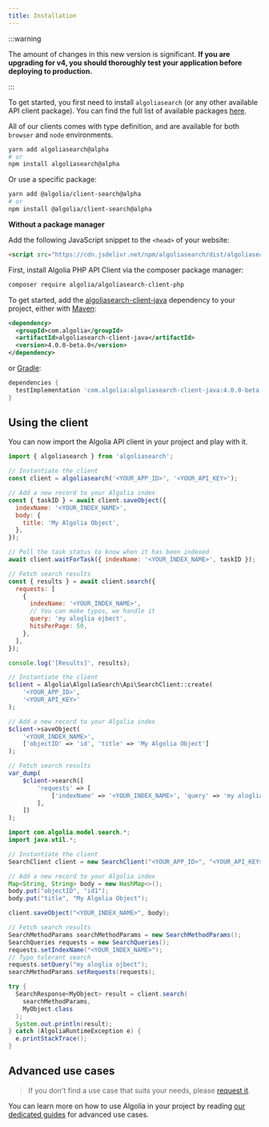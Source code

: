 ```yaml
---
title: Installation
---
```


:::warning

The amount of changes in this new version is significant. **If you are upgrading for v4, you should thoroughly test your application before deploying to production.**

:::


<TabsLanguage>
<TabItem value="javascript">

To get started, you first need to install `algoliasearch` (or any other available API client package). You can find the full list of available packages [here](https://www.npmjs.com/org/experimental-api-clients-automation).

All of our clients comes with type definition, and are available for both `browser` and `node` environments.

```bash
yarn add algoliasearch@alpha
# or
npm install algoliasearch@alpha
```

Or use a specific package:

```bash
yarn add @algolia/client-search@alpha
# or
npm install @algolia/client-search@alpha
```

**Without a package manager**

Add the following JavaScript snippet to the `<head>` of your website:

```html
<script src="https://cdn.jsdelivr.net/npm/algoliasearch/dist/algoliasearch.umd.js"></script>
```

</TabItem>

<TabItem value="php">

First, install Algolia PHP API Client via the composer package manager:

```bash
composer require algolia/algoliasearch-client-php
```

</TabItem>

<TabItem value="java">

To get started, add the [algoliasearch-client-java](https://oss.sonatype.org/content/repositories/snapshots/com/algolia/algoliasearch-client-java/4.0.0-beta.0/) dependency to your project, either with [Maven](https://maven.apache.org/):

```xml
<dependency>
  <groupId>com.algolia</groupId>
  <artifactId>algoliasearch-client-java</artifactId>
  <version>4.0.0-beta.0</version>
</dependency>
```

or [Gradle](https://gradle.org/):

```groovy
dependencies {
  testImplementation 'com.algolia:algoliasearch-client-java:4.0.0-beta.0'
}
```

</TabItem>
</TabsLanguage>

## Using the client

You can now import the Algolia API client in your project and play with it.

<TabsLanguage>
<TabItem value="javascript">

```js
import { algoliasearch } from 'algoliasearch';

// Instantiate the client
const client = algoliasearch('<YOUR_APP_ID>', '<YOUR_API_KEY>');

// Add a new record to your Algolia index
const { taskID } = await client.saveObject({
  indexName: '<YOUR_INDEX_NAME>',
  body: {
    title: 'My Algolia Object',
  },
});

// Poll the task status to know when it has been indexed
await client.waitForTask({ indexName: '<YOUR_INDEX_NAME>', taskID });

// Fetch search results
const { results } = await client.search({
  requests: [
    {
      indexName: '<YOUR_INDEX_NAME>',
      // You can make typos, we handle it
      query: 'my aloglia ojbect',
      hitsPerPage: 50,
    },
  ],
});

console.log('[Results]', results);
```

</TabItem>
<TabItem value="php">

```php
// Instantiate the client
$client = Algolia\AlgoliaSearch\Api\SearchClient::create(
    '<YOUR_APP_ID>',
    '<YOUR_API_KEY>'
);

// Add a new record to your Algolia index
$client->saveObject(
    '<YOUR_INDEX_NAME>',
    ['objectID' => 'id', 'title' => 'My Algolia Object']
);

// Fetch search results
var_dump(
    $client->search([
        'requests' => [
            ['indexName' => '<YOUR_INDEX_NAME>', 'query' => 'my aloglia ojbect'],
        ],
    ])
);
```

</TabItem>
<TabItem value="java">

```java
import com.algolia.model.search.*;
import java.util.*;

// Instantiate the client
SearchClient client = new SearchClient("<YOUR_APP_ID>", "<YOUR_API_KEY>");

// Add a new record to your Algolia index
Map<String, String> body = new HashMap<>();
body.put("objectID", "id1");
body.put("title", "My Algolia Object");

client.saveObject("<YOUR_INDEX_NAME>", body);

// Fetch search results
SearchMethodParams searchMethodParams = new SearchMethodParams();
SearchQueries requests = new SearchQueries();
requests.setIndexName("<YOUR_INDEX_NAME>");
// Typo tolerant search
requests.setQuery("my aloglia ojbect");
searchMethodParams.setRequests(requests);

try {
  SearchResponse<MyObject> result = client.search(
    searchMethodParams,
    MyObject.class
  );
  System.out.println(result);
} catch (AlgoliaRuntimeException e) {
  e.printStackTrace();
}
```

</TabItem>
</TabsLanguage>

## Advanced use cases

> If you don't find a use case that suits your needs, please [request it](https://github.com/algolia/api-clients-automation/issues/new?assignees=&labels=&template=Feature_request.md).

You can learn more on how to use Algolia in your project by reading [our dedicated guides](/docs/clients/guides/send-data-to-algolia) for advanced use cases.

